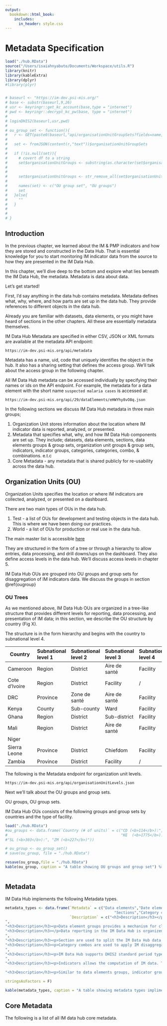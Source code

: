 ```yaml
---
output:
  bookdown::html_book:
    includes:
      in_header: style.css
---
```


#  Metadata Specification {#meta}

```r
load("./hub.RData")
source("/Users/isaiahnyabuto/Documents/Workspace/utils.R")
library(knitr)
library(kableExtra)
library(dplyr)
#library(plyr)


# baseurl <- "https://im-dev.psi-mis.org/"
# base <- substr(baseurl,9,26)
# usr <- keyringr::get_kc_account(base,type = "internet")
# pwd <- keyringr::decrypt_kc_pw(base, type = "internet")
# 
# loginDHIS2(baseurl,usr,pwd)
# 
# ou_group_set <- function(){
#   r <- GET(paste0(baseurl,"api/organisationUnitGroupSets?fields=name,organisationUnitGroups[name]"))
# 
#   set <- fromJSON(content(r,"text"))$organisationUnitGroupSets
# 
#   if (!is.null(set)){
#     # covert df to a string
#     set$organisationUnitGroups <- substring(as.character(set$organisationUnitGroups), regexpr("['\"']",
#                                                                                     as.character(set$organisationUnitGroups))+1)
# 
#     set$organisationUnitGroups <- str_remove_all(set$organisationUnitGroups,"[()\"']")
# 
#     names(set) <- c("OU group set", "OU groups")
#     set
#   }else{
#     ""
#   }
# 
# 
# }

```

## Introduction

In the previous chapter, we learned about the IM & PMP indicators and how they are stored and constructed in the Data Hub. That is essential knowledge for you to start monitoring IM indicator data from the source to how they are presented in the IM Data Hub.

In this chapter, we'll dive deep to the bottom and explore what lies beneath the IM Data Hub, the metadata. Metadata is data about data. 

Let's get started!

First, I'd say anything in the data hub contains metadata. Metadata defines what, why, where, and how parts are set up in the data hub. They provide references to different objects in the data hub.

Already you are familiar with datasets, data elements, or you might have heard of sections in the other chapters. All these are essentially metadata themselves. 

IM Data Hub Metadata are specified in either CSV, JSON or XML formats are available at the metadata API endpoint:

`https://im-dev.psi-mis.org/api/metadata`

Metadata has a name, uid, code that uniquely identifies the object in the hub. It also has a sharing setting that defines the access group. We’ll talk about the access group in the following chapter. 

All IM Data Hub metadata can be accessed individually by specifying their names or ids on the API endpoint. For example, the metadata for a data element with the short name `suspected malaria cases` is accessed at:

```block

https://im-dev.psi-mis.org/api/29/dataElements/eHWYhy8vO8q.json
```

In the following sections we discuss IM Data Hub metadata in three main groups; 

1. Organization Unit stores information about the location where IM indicator data is reported, analyzed, or presented. 
2. Metadata that specifies what, why, and how IM Data Hub components are set up. They include; datasets, data elements, sections, data elements groups & group sets, organization unit groups & group sets, indicators, indicator groups, categories, categories, combo, & combinations. e.t.c
3. Core Metadata - any metadata that is shared publicly for re-usability across the data hub.

## Organization Units (OU)

Organization Units specifies the location or where IM indicators are collected, analyzed, or presented on a dashboard. 

There are two main types of OUs in the data hub.

1. Test - a list of OUs for development and testing objects in the data hub. This is where we have been doing our practices. 
2. World - a list of OUs for production or real use in the data hub.

The main master list is accessible [here]("https://docs.google.com/spreadsheets/d/1fgdpfbVcn0ywUekA8AuXsnxYpDWGk2Safblyom0EWGo/edit#gid=40684118") 

They are structured in the form of a tree or through a hierarchy to allow entries, data processing, and drill downs/ups on the dashboard. They also define access levels in the data hub. We’ll discuss access levels in chapter 5.

IM Data Hub OUs are grouped into OU groups and group sets for disaggregation of IM indicators data. We discuss the groups in section \@ref{ougroup}

### OU Trees

As we mentioned above, IM Data Hub OUs are organized in a tree-like structure that provides different levels for reporting, data processing, and presentation of IM data; in this section, we describe the OU structure by country (Fig X).

The structure is in the form hierarchy and begins with the country to subnational level 4.


Country| Subnational level 1| Subnational level 2| Subnational level 3| Subnational level 4 |
-------|:-------------------|:-------------------|:-------------------|:--------------------|
Cameroon| Region |District| Aire de santé| Facility
Cote d’Ivoire| Region| District| Facility| /
DRC| Province| Zone de santé | Aire de santé | Facility
Kenya | County | Sub-county | Ward | Facility
Ghana | Region | District | Sub-district | Facility 
Mali | Region | District | Aire de santé |Facility
Niger | | | | 
Sierra Leone | Province | District | Chiefdom | Facility
Zambia | Province | District | Facility | /

The following is the Metadata endpoint for organization unit levels.
```block
https://im-dev.psi-mis.org/api/organisationUnitLevels.json
```

Next we’ll talk about the OU groups and group sets. 

OU groups, OU group sets.

IM Data Hub OUs consists of the following groups and group sets by countries and the type of facility.

```r
load("./hub.RData")
#ou_groups <- data.frame(`Country (# of units)` = c("CD (<b>114</b>):", "CI (<b>777</b>):", "CM (<b>751</b>):",
#                                                   "KE  (<b>1775</b>):", "GH (<b>7,948</b>):", "ML (<b>410</b>):",
#"SL (<b>303</b>):", "ZM (<b>227</b>)"))

# ou_group <- ou_group_set()
# save(ou_group, file = "./hub.RData")

resave(ou_group,file = "./hub.RData")
kable(ou_group, caption = "A table showing OU groups and group set") %>% kable_styling()



```




## Metadata

IM Data Hub implements the following Metadata types.

```r

metadata_types <- data.frame(`Metadata` = c("Data elements","Date element groups","Data sets",
                                                 "Sections","Category combos","Periods", "Indicator", "Indicator groups"),
                             `Description` = c("<h3>Description</h3></p>Data elements forms the basis of the IM Data Hub. They define what is recorded in the system.</p></p>IM Data Hub data elements follows PSI DHIS2 standards for names and short names & the IM Indicator matrix for the form names.</p><p>For instance: <em>IM CR - DX Suspected malaria cases</em> is a data element that records suspected malaria cases</p>
",
"<h3>Description</h3><p>Data element groups provides a mechanism for classifying IM Data Hub data elements into a common theme.</p></p>For instance: <em>CD Supportive Supervision</em> groups together all IM supportive supervision data elements. recorded in Congo</p>",
"<h3>Description</h3></p>Data reporting in the IM Data Hub is organized through the use of the use of data sets.</p><p> A data set is a collection of data elements grouped together for data collection.</p><p> For instance: <em>IM Case Reporting</em> is a data set used to report case reporting data globally</p>
",
"<h3>Description</h3><p>Section are used to split the IM Data Hub data sets into small reportable chunks known as modules.</p> <p>They allow for a bit more flexibility when it comes to using the tabular forms in DHIS2 and are quick and simple to design.</p><p> For instance: <em>Diagnosis, Treatment, MIP and Reporting</em> are section within the IM Case Reporting data set</p>",
"<h3>Description</h3><p>Category combos are used to apply IM disaggregation onto the data elements and indicators.They allow multiple categories to be combined into a related set.</p><p> For instance: <em>IM PMP DX 1  - Percentage of confirmed malaria cases (NP)</em> is disaggregated according to the following categories; <em>CORE - Sex | CORE - Parasitological test | CORE - Age-group</em>
",
"<h3>Description</h3><p>IM Data Hub supports DHIS2 standard period types to report and analyze performance over time.</p><p> For instance: <em>201901</em> to report on January of 2019 </p>
",
"<h3>Description</h3><p>Indicators allows the computation of IM data. They consist of a numerator, a denominator and a data element</p><p>",

"<h3>Description</h3><p>Similar to data elements groups, indicator groups - groups together IM indicator to allow easy access from the analytical tools </p><p> For instance: <em>KE PMP</em> is an indicator group with all PMP indicators for Kenya </p>"),

stringsAsFactors = F)

kable(metadata_types, caption = "A table showing metadata types implimented in the IM Data Hub", escape = F) %>% kable_styling()
```


## Core Metadata

The following is a list of all IM data hub core metadata.


